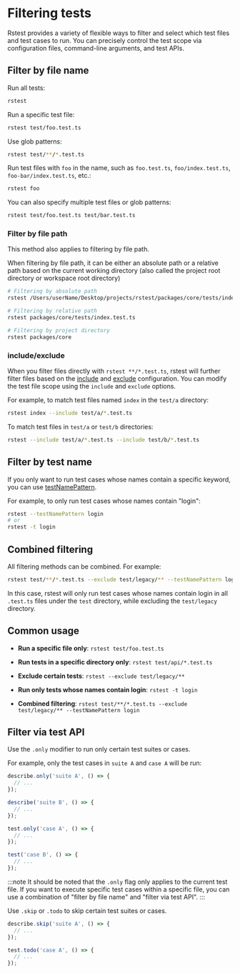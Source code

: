 # Filtering tests

Rstest provides a variety of flexible ways to filter and select which test files and test cases to run. You can precisely control the test scope via configuration files, command-line arguments, and test APIs.

## Filter by file name

Run all tests:

```bash
rstest
```

Run a specific test file:

```bash
rstest test/foo.test.ts
```

Use glob patterns:

```bash
rstest test/**/*.test.ts
```

Run test files with `foo` in the name, such as `foo.test.ts`, `foo/index.test.ts`, `foo-bar/index.test.ts`, etc.:

```bash
rstest foo
```

You can also specify multiple test files or glob patterns:

```bash
rstest test/foo.test.ts test/bar.test.ts
```

### Filter by file path

This method also applies to filtering by file path.

When filtering by file path, it can be either an absolute path or a relative path based on the current working directory (also called the project root directory or workspace root directory)

```bash
# Filtering by absolute path
rstest /Users/userName/Desktop/projects/rstest/packages/core/tests/index.test.ts

# Filtering by relative path
rstest packages/core/tests/index.test.ts

# Filtering by project directory
rstest packages/core
```

### include/exclude

When you filter files directly with `rstest **/*.test.ts`, rstest will further filter files based on the [include](/config/test/include) and [exclude](/config/test/exclude) configuration.
You can modify the test file scope using the `include` and `exclude` options.

For example, to match test files named `index` in the `test/a` directory:

```bash
rstest index --include test/a/*.test.ts
```

To match test files in `test/a` or `test/b` directories:

```bash
rstest --include test/a/*.test.ts --include test/b/*.test.ts
```

## Filter by test name

If you only want to run test cases whose names contain a specific keyword, you can use [testNamePattern](/config/test/testNamePattern).

For example, to only run test cases whose names contain "login":

```bash
rstest --testNamePattern login
# or
rstest -t login
```

## Combined filtering

All filtering methods can be combined. For example:

```bash
rstest test/**/*.test.ts --exclude test/legacy/** --testNamePattern login
```

In this case, rstest will only run test cases whose names contain login in all `.test.ts` files under the `test` directory, while excluding the `test/legacy` directory.

## Common usage

- **Run a specific file only**: `rstest test/foo.test.ts`

- **Run tests in a specific directory only**: `rstest test/api/*.test.ts`

- **Exclude certain tests**: `rstest --exclude test/legacy/**`

- **Run only tests whose names contain login**: `rstest -t login`

- **Combined filtering**: `rstest test/**/*.test.ts --exclude test/legacy/** --testNamePattern login`

## Filter via test API

Use the `.only` modifier to run only certain test suites or cases.

For example, only the test cases in `suite A` and `case A` will be run:

```ts
describe.only('suite A', () => {
  // ...
});

describe('suite B', () => {
  // ...
});

test.only('case A', () => {
  // ...
});

test('case B', () => {
  // ...
});
```

:::note
It should be noted that the `.only` flag only applies to the current test file. If you want to execute specific test cases within a specific file, you can use a combination of "filter by file name" and "filter via test API".
:::

Use `.skip` or `.todo` to skip certain test suites or cases.

```ts
describe.skip('suite A', () => {
  // ...
});

test.todo('case A', () => {
  // ...
});
```
